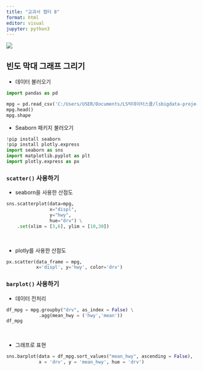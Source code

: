 ```yaml
---
title: "교과서 챕터 8"
format: html
editor: visual
jupyter: python3
---
```


![](damgom5.jpg)

## 빈도 막대 그래프 그리기

-   데이터 불러오기

```python
import pandas as pd

mpg = pd.read_csv('C:/Users/USER/Documents/LS빅데이터스쿨/lsbigdata-project1/data/mpg.csv')
mpg.head()
mpg.shape
```

-   Seaborn 패키지 불러오기

```python
!pip install seaborn
!pip install plotly.express
import seaborn as sns
import matplotlib.pyplot as plt
import plotly.express as px
```

### `scatter()` 사용하기

-   seaborn을 사용한 산점도

```python
sns.scatterplot(data=mpg,
                x="displ",
                y="hwy",
                hue="drv") \
    .set(xlim = [3,6], ylim = [10,30])
```

</br>

-   plotly를 사용한 산점도

```python
px.scatter(data_frame = mpg,
           x='displ', y='hwy', color='drv')
```

### `barplot()` 사용하기

-   데이터 전처리

```python
df_mpg = mpg.groupby("drv", as_index = False) \
            .agg(mean_hwy = ('hwy','mean'))
df_mpg
```

</br>

-   그래프로 표현

```python
sns.barplot(data = df_mpg.sort_values("mean_hwy", ascending = False),
            x = 'drv', y = 'mean_hwy', hue = 'drv')
```
